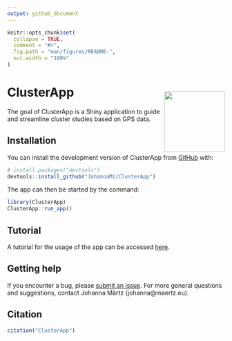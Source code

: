 ```yaml
---
output: github_document
---
```


<!-- README.md is generated from README.Rmd. Please edit that file -->


```r
knitr::opts_chunk$set(
  collapse = TRUE,
  comment = "#>",
  fig.path = "man/figures/README-",
  out.width = "100%"
)
```



# ClusterApp <img style="padding: 15px 0px 0px 0px;"  src='https://raw.githubusercontent.com/JohannaMz/ClusterApp/inst/app/www/favicon.png' align="right" height="140"/>


<!-- badges: start -->
<!-- badges: end -->

The goal of ClusterApp is a Shiny application to guide and streamline cluster studies based on GPS data.

## Installation

You can install the development version of ClusterApp from [GitHub](https://github.com/) with:

``` r
# install.packages("devtools")
devtools::install_github("JohannaMz/ClusterApp")
```

The app can then be started by the command:

``` r
library(ClusterApp)
ClusterApp::run_app()
```

## Tutorial 

A tutorial for the usage of the app can be accessed [here](ClusterApp_tutorial.pdf). 


## Getting help

If you encounter a bug, please [submit an issue](https://github.com/JohannaMz/ClusterApp/issues). For more general questions and suggestions, contact Johanna Märtz (johanna@maertz.eu).

## Citation

```r
citation("ClusterApp")
```
